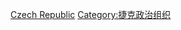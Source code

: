 {{Commonscat|Political parties in the Czech Republic}}

[[Category:欧洲各国政党|Czech Republic]]
[[Category:捷克政治组织|Category:捷克政治组织]]